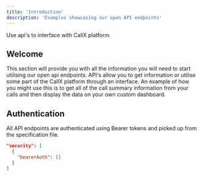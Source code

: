 ```yaml
---
title: 'Introduction'
description: 'Examples showcasing our open API endpoints'
---
```


<Note>
  Use api's to interface with CallX platform.
</Note>

## Welcome

This section will provide you with all the information you will need to start utilising our open api endpoints. API's allow you to get information or utilise some part of the CallX platform through an interface. An example of how you might use this is to get all of the call summary information from your calls and then display the data on your own custom dashboard.

## Authentication

All API endpoints are authenticated using Bearer tokens and picked up from the specification file.

```json
"security": [
  {
    "bearerAuth": []
  }
]
```